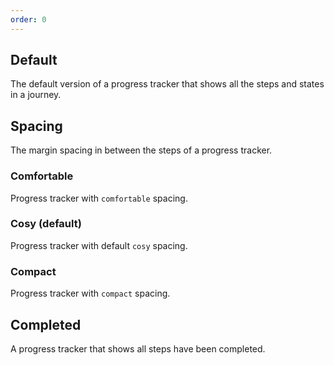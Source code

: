 ```yaml
---
order: 0
---
```



## Default

The default version of a progress tracker that shows all the steps and states in a journey.

<Example
  Component={ProgressTrackerDefault}
  componentName="@atlaskit/progress-tracker"
/>

## Spacing

The margin spacing in between the steps of a progress tracker.

### Comfortable

Progress tracker with `comfortable` spacing.

<Example
  Component={ProgressTrackerComfortable}
  componentName="@atlaskit/progress-tracker"
/>

### Cosy (default)

Progress tracker with default `cosy` spacing.

<Example
  Component={ProgressTrackerCosy}
  componentName="@atlaskit/progress-tracker"
/>

### Compact

Progress tracker with `compact` spacing.

<Example
  Component={ProgressTrackerCompact}
  componentName="@atlaskit/progress-tracker"
/>

## Completed

A progress tracker that shows all steps have been completed.

<Example
  Component={ProgressTrackerCompleted}
  componentName="@atlaskit/progress-tracker"
/>
